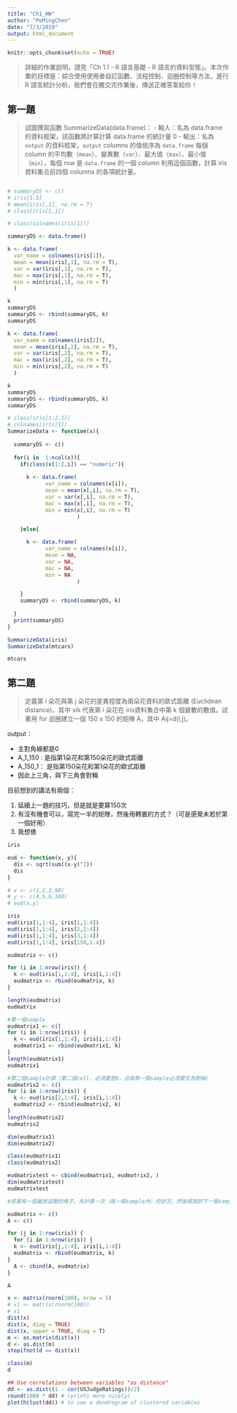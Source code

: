 ```yaml
---
title: "Ch1_HW"
author: "PoMingChen"
date: "7/3/2019"
output: html_document
---
```


```r
knitr::opts_chunk$set(echo = TRUE)
```

> 詳細的作業說明，請見「Ch 1.1 - R 語言基礎 -  R 語言的資料型態」。本次作業的目標是：綜合使用使用者自訂函數、流程控制、迴圈控制等方法，進行 R 語言統計分析。我們會在繳交完作業後，傳送正確答案給你！

## 第一題

> 試圖撰寫函數 SummarizeData(data.frame)： 
- 輸入：名為 data.frame 的資料框架，該函數將計算計算 data.frame 的統計量 0    - 輸出：名為 `output` 的資料框架，`output`  columns 的值依序為 `data.frame` 每個 column 的平均數（`mean`）、變異數（`var`）、最大值（`max`）、最小值（`min`），每個 row 是 `data.frame` 的一個 column 
利用這個函數，計算 iris 資料集合前四個 columns 的各項統計量。

```r

```


```r
# summaryDS <- c()
# iris[1:5]
# mean(iris[,1], na.rm = T)
# class(iris[1,1])

# class(colnames(iris[1]))

summaryDS <- data.frame()

k <- data.frame(
  var_name = colnames(iris[1]),
  mean = mean(iris[,1], na.rm = T),
  var = var(iris[,1], na.rm = T),
  mac = max(iris[,1], na.rm = T),
  min = min(iris[,1], na.rm = T)
  )

k
summaryDS
summaryDS <- rbind(summaryDS, k)
summaryDS

k <- data.frame(
  var_name = colnames(iris[2]),
  mean = mean(iris[,2], na.rm = T),
  var = var(iris[,2], na.rm = T),
  mac = max(iris[,2], na.rm = T),
  min = min(iris[,2], na.rm = T)
  )

k
summaryDS
summaryDS <- rbind(summaryDS, k)
summaryDS
``` 


```r
# class(iris[1:2,1])
# colnames(iris[1])
SummarizeData <- function(x){
  
  summaryDS <- c()
  
  for(i in  1:ncol(x)){
    if(class(x[1:2,i]) == "numeric"){
      
      k <- data.frame(
            var_name = colnames(x[i]),
            mean = mean(x[,i], na.rm = T),
            var = var(x[,i], na.rm = T),
            mac = max(x[,i], na.rm = T),
            min = min(x[,i], na.rm = T)
                      )

    }else{

      k <- data.frame(
            var_name = colnames(x[i]),
            mean = NA,
            var = NA,
            mac = NA,
            min = NA
                      )

    }
    summaryDS <- rbind(summaryDS, k)
    
  }
  print(summaryDS)
}
```

```r
SummarizeData(iris)
SummarizeData(mtcars)

mtcars
```


## 第二題

> 定義第 i 朵花與第 j 朵花的差異程度為兩朵花資料的歐式距離 (Euclidean distance)，其中 xik 代表第 i 朵花在 iris資料集合中第 k 個變數的數值。試著用 for 迴圈建立一個 150 x 150 的矩陣 A，其中 Aij=d(i,j)。

output：

- 主對角線都是0
- A_1_150 : 是指第1朵花和第150朵花的歐式距離
- A_150_1： 是指第150朵花和第1朵花的歐式距離
- 因此上三角，與下三角會對稱

目前想到的講法有兩個：

1. 延續上一題的技巧，但是就是要算150次
2. 有沒有機會可以，寫完一半的矩陣，然後用轉置的方式？（可是感覺未若於第一個好用）
3. 我想俵

```r
iris
```

```r
eud <- function(x, y){
  dis <- sqrt(sum((x-y)^2))
  dis
}

# x <- c(1,2,3,90)
# y <- c(4,5,6,100)
# eud(x,y)
```

```r
iris
eud(iris[1,1:4], iris[1,1:4])
eud(iris[1,1:4], iris[2,1:4])
eud(iris[1,1:4], iris[3,1:4])
eud(iris[1,1:4], iris[150,1:4])

eudmatrix <- c()

for (i in 1:nrow(iris)) {
  k <- eud(iris[1,1:4], iris[i,1:4])
  eudmatrix <- rbind(eudmatrix, k)
}

length(eudmatrix)
eudmatrix

```

```r
#第一個sample
eudmatrix1 <- c()
for (i in 1:nrow(iris)) {
  k <- eud(iris[1,1:4], iris[i,1:4])
  eudmatrix1 <- rbind(eudmatrix1, k)
}
length(eudmatrix1)
eudmatrix1

#第二個sample計算（第二個cell，必須要是0，且與第一個sample必須要互為對稱）
eudmatrix2 <- c()
for (i in 1:nrow(iris)) {
  k <- eud(iris[2,1:4], iris[i,1:4])
  eudmatrix2 <- rbind(eudmatrix2, k)
}
length(eudmatrix2)
eudmatrix2

dim(eudmatrix1)
dim(eudmatrix2)

class(eudmatrix1)
class(eudmatrix2)

eudmatrixtest <- cbind(eudmatrix1, eudmatrix2, )
dim(eudmatrixtest)
eudmatrixtest

```


```r
#感覺有一個巢狀迴圈的樣子，先計算一次（每一個sample內）的狀況，然後再跳到下一個sample的狀況。

eudmatrix <- c()
A <- c()

for (j in 1:row(iris)) {
  for (i in 1:nrow(iris)) {
  k <- eud(iris[j,1:4], iris[i,1:4])
  eudmatrix <- rbind(eudmatrix, k)
}
  A <- cbind(A, eudmatrix)
}

A
```


```r
x <- matrix(rnorm(100), nrow = 5)
# x1 <- matrix(rnorm(100))
# x1
dist(x)
dist(x, diag = TRUE)
dist(x, upper = TRUE, diag = T)
m <- as.matrix(dist(x))
d <- as.dist(m)
stopifnot(d == dist(x))

class(m)
d
```

```r
## Use correlations between variables "as distance"
dd <- as.dist((1 - cor(USJudgeRatings))/2)
round(1000 * dd) # (prints more nicely)
plot(hclust(dd)) # to see a dendrogram of clustered variables
```



